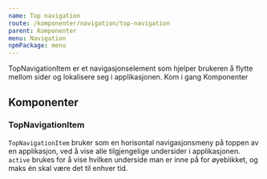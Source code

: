 ```yaml
---
name: Top navigation
route: /komponenter/navigation/top-navigation
parent: Komponenter
menu: Navigation
npmPackage: menu
---
```



<PageHeader>
  TopNavigationItem er et navigasjonselement som hjelper brukeren å flytte
  mellom sider og lokalisere seg i applikasjonen.
</PageHeader>

<Playground>
  <TopNavigationItem>Kom i gang</TopNavigationItem>
  <TopNavigationItem active>Komponenter</TopNavigationItem>
</Playground>

## Komponenter

### TopNavigationItem

<ImportStatement imports="TopNavigationItem" />
<Props of={TopNavigationItem} />

`TopNavigationItem` bruker som en horisontal navigasjonsmeny på toppen av en applikasjon, ved å vise alle tilgjengelige undersider i applikasjonen.
`active` brukes for å vise hvilken underside man er inne på for øyeblikket, og maks én skal være det til enhver tid.
